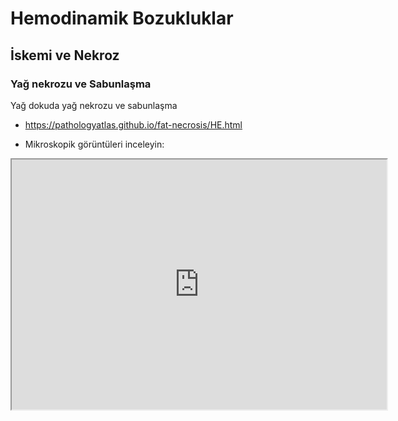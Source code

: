 # Hemodinamik Bozukluklar

## İskemi ve Nekroz

### Yağ nekrozu ve Sabunlaşma

Yağ dokuda yağ nekrozu ve sabunlaşma

-   <https://pathologyatlas.github.io/fat-necrosis/HE.html>

-   Mikroskopik görüntüleri inceleyin:

<iframe src="https://pathologyatlas.github.io/fat-necrosis/HE.html" width="600px" height="400px">

</iframe>
